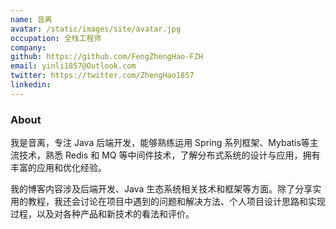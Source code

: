 ```yaml
---
name: 音离
avatar: /static/images/site/avatar.jpg
occupation: 全栈工程师
company: 
github: https://github.com/FengZhengHao-FZH
email: yinli1857@Outlook.com
twitter: https://twitter.com/ZhengHao1857
linkedin: 
---
```


### About

我是音离，专注 Java 后端开发，能够熟练运用 Spring 系列框架、Mybatis等主流技术，熟悉 Redis 和 MQ 等中间件技术，了解分布式系统的设计与应用，拥有丰富的应用和优化经验。

我的博客内容涉及后端开发、Java 生态系统相关技术和框架等方面。除了分享实用的教程，我还会讨论在项目中遇到的问题和解决方法、个人项目设计思路和实现过程，以及对各种产品和新技术的看法和评价。


